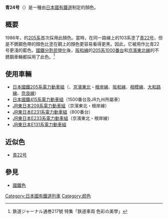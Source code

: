'''青24号'''（{{lang-ja|青24号}}）是一種由[[日本國有鐵道|日本國有鐵道]]制定的顏色。
{{Infobox color
|title=青24号
|textcolor=white
|source={{lang|ja|鉄道ジャーナル通巻217号 特集「鉄道車両 色彩の美学」}}
|note=
|mod=hex
|00B2E5
}}

==概要==
1986年，{{link-ja|京阪神緩行線|京阪神緩行線}}的[[205系|205系]]首次採用此顏色。當時，在同一路線上的103系塗了[[青22号|青22号]]，但是不銹鋼色帶的顏色比塗在鋼上的顏色更容易看得更黑。因此，它被用作比青22号更淺的藍色。[[國鐵分割民營化|國鐵分割民營化]]後，[[阪和線|阪和線]]的[[205系|205系1000番台]]和[[京濱東北線|京濱東北線]]的不銹鋼車輛都採用了此色。<ref>鉄道ジャーナル通巻217號 特集「鉄道車両 色彩の美學」</ref>
== 使用車輛 ==
* [[日本國鐵205系電力動車組|日本國鐵205系電力動車組]]（{{link-ja|京阪神緩行線|京阪神緩行線}}、[[京濱東北線|京濱東北]]・[[根岸線|根岸線]]、[[阪和線|阪和線]]、[[相模線|相模線]]、[[大和路線|大和路線]]、[[奈良線|奈良線]]）
* [[日本國鐵415系電力動車組|日本國鐵415系電力動車組]]（1500番台及JR九州所屬車）
* [[JR東日本209系電力動車組|JR東日本209系電力動車組]]（京濱東北・根岸線）
* [[JR東日本E231系電力動車組|JR東日本E231系電力動車組]]（800番台）
* [[JR東日本E233系電力動車組|JR東日本E233系電力動車組]]（京濱東北・根岸線）
* [[JR東日本E131系電力動車組|JR東日本E131系電力動車組]]
== 近似色 ==
* [[青22号|青22号]]
==參見==
* [[國鐵色|國鐵色]]
{{國鐵色}}

{{Rail-stub}}
{{Color-stub}}
[[Category:日本國有鐵道列車|Category:日本國有鐵道列車]]
[[Category:颜色|Category:颜色]]